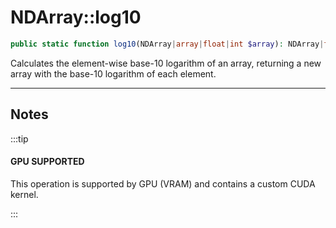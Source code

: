 
# NDArray::log10

```php
public static function log10(NDArray|array|float|int $array): NDArray|float|int;
```
Calculates the element-wise base-10 logarithm of an array,
returning a new array with the base-10 logarithm of each element.

---

## Notes

:::tip

#### GPU SUPPORTED
This operation is supported by GPU (VRAM) and contains a custom CUDA kernel.

:::
